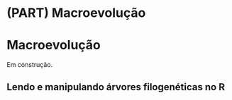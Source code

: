 # (PART) Macroevolução {-}

# Macroevolução

Em construção.

## Lendo e manipulando árvores filogenéticas no R